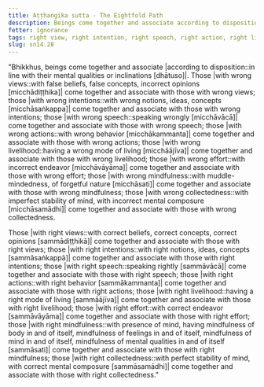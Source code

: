 ```yaml
---
title: Aṭṭhaṅgika sutta - The Eightfold Path
description: Beings come together and associate according to disposition. Those with wrong views come together and associate with those with wrong views, and similar for the other eight factors. Those with right views come together and associate with those with right views, and similar for the other eight factors.
fetter: ignorance
tags: right view, right intention, right speech, right action, right livelihood, right effort, right mindfulness, right collectedness, wrong view, wrong intention, wrong speech, wrong action, wrong livelihood, wrong effort, wrong mindfulness, wrong collectedness, beings, friendship, sn, sn12-21, sn14
slug: sn14.28
---
```


"Bhikkhus, beings come together and associate |according to disposition::in line with their mental qualities or inclinations [dhātuso]|. Those |with wrong views::with false beliefs, false concepts, incorrect opinions [micchādiṭṭhika]| come together and associate with those with wrong views; those |with wrong intentions::with wrong notions, ideas, concepts [micchāsaṅkappa]| come together and associate with those with wrong intentions; those |with wrong speech::speaking wrongly [micchāvācā]| come together and associate with those with wrong speech; those |with wrong actions::with wrong behavior [micchākammanta]| come together and associate with those with wrong actions; those |with wrong livelihood::having a wrong mode of living [micchāājīva]| come together and associate with those with wrong livelihood; those |with wrong effort::with incorrect endeavor [micchāvāyāma]| come together and associate with those with wrong effort; those |with wrong mindfulness::with muddle-mindedness, of forgetful nature [micchāsati]| come together and associate with those with wrong mindfulness; those |with wrong collectedness::with imperfect stability of mind, with incorrect mental composure [micchāsamādhi]| come together and associate with those with wrong collectedness.

Those |with right views::with correct beliefs, correct concepts, correct opinions [sammādiṭṭhikā]| come together and associate with those with right views; those |with right intentions::with right notions, ideas, concepts [sammāsaṅkappā]| come together and associate with those with right intentions; those |with right speech::speaking rightly [sammāvācā]| come together and associate with those with right speech; those |with right actions::with right behavior [sammākammanta]| come together and associate with those with right actions; those |with right livelihood::having a right mode of living [sammāājīva]| come together and associate with those with right livelihood; those |with right effort::with correct endeavor [sammāvāyāma]| come together and associate with those with right effort; those |with right mindfulness::with presence of mind, having mindfulness of body in and of itself, mindfulness of feelings in and of itself, mindfulness of mind in and of itself, mindfulness of mental qualities in and of itself [sammāsati]| come together and associate with those with right mindfulness; those |with right collectedness::with perfect stability of mind, with correct mental composure [sammāsamādhi]| come together and associate with those with right collectedness."